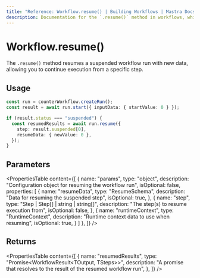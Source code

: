 ```yaml
---
title: "Reference: Workflow.resume() | Building Workflows | Mastra Docs"
description: Documentation for the `.resume()` method in workflows, which resumes a suspended workflow run with new data.
---
```


# Workflow.resume()

The `.resume()` method resumes a suspended workflow run with new data, allowing you to continue execution from a specific step.

## Usage

```typescript
const run = counterWorkflow.createRun();
const result = await run.start({ inputData: { startValue: 0 } });

if (result.status === "suspended") {
  const resumedResults = await run.resume({
    step: result.suspended[0],
    resumeData: { newValue: 0 },
  });
}
```

## Parameters

<PropertiesTable
  content={[
    {
      name: "params",
      type: "object",
      description: "Configuration object for resuming the workflow run",
      isOptional: false,
      properties: [
        {
          name: "resumeData",
          type: "ResumeSchema",
          description: "Data for resuming the suspended step",
          isOptional: true,
        },
        {
          name: "step",
          type: "Step | Step[] | string | string[]",
          description: "The step(s) to resume execution from",
          isOptional: false,
        },
        {
          name: "runtimeContext",
          type: "RuntimeContext",
          description: "Runtime context data to use when resuming",
          isOptional: true,
        }
      ]
    },
  ]}
/>

## Returns

<PropertiesTable
  content={[
    {
      name: "resumedResults",
      type: "Promise<WorkflowResult<TOutput, TSteps>>",
      description: "A promise that resolves to the result of the resumed workflow run",
    },
  ]}
/>
